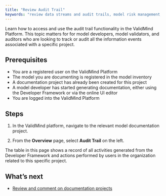```yaml
---
title: "Review Audit Trail"
keywords: "review data streams and audit trails, model risk management, ValidMind"
---
```


Learn how to access and use the audit trail functionality in the ValidMind Platform. This topic matters for for model developers, model validators, and auditors who are looking to track or audit all the information events associated with a specific project.

## Prerequisites

* You are a registered user on the ValidMind Platform
* The model you are documenting is registered in the model inventory
* A documentation project has already been created for this project
* A model developer has started generating documentation, either using the Developer Framework or via the online UI editor
* You are logged into the ValidMind Platform


## Steps

1. In the ValidMind platform, navigate to the relevant model documentation project.

2. From the **Overview** page, select **Audit Trail** on the left.

The table in this page shows a record of all activities generated from the Developer Framework and actions performed by users in the organization related to this specific project. 

<!---
## Troubleshooting

[Include any common issues or errors that may arise during the task and how to resolve them.]
--->

## What's next

* [Review and comment on documentation projects](review-documentation-project.qmd)

